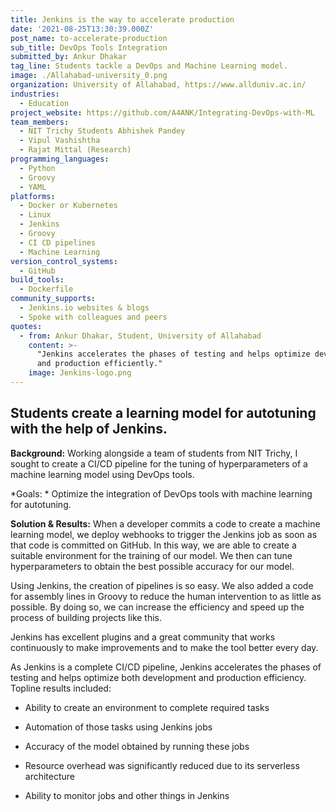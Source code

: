 ```yaml
---
title: Jenkins is the way to accelerate production
date: '2021-08-25T13:30:39.000Z'
post_name: to-accelerate-production
sub_title: DevOps Tools Integration
submitted_by: Ankur Dhakar
tag_line: Students tackle a DevOps and Machine Learning model.
image: ./Allahabad-university_0.png
organization: University of Allahabad, https://www.allduniv.ac.in/
industries:
  - Education
project_website: https://github.com/A4ANK/Integrating-DevOps-with-ML
team_members:
  - NIT Trichy Students Abhishek Pandey
  - Vipul Vashishtha
  - Rajat Mittal (Research)
programming_languages:
  - Python
  - Groovy
  - YAML
platforms:
  - Docker or Kubernetes
  - Linux
  - Jenkins
  - Groovy
  - CI CD pipelines
  - Machine Learning
version_control_systems:
  - GitHub
build_tools:
  - Dockerfile
community_supports:
  - Jenkins.io websites & blogs
  - Spoke with colleagues and peers
quotes:
  - from: Ankur Dhakar, Student, University of Allahabad
    content: >-
      "Jenkins accelerates the phases of testing and helps optimize development
      and production efficiently."
    image: Jenkins-logo.png
---
```

## Students create a learning model for autotuning with the help of Jenkins.

**Background:** Working alongside a team of students from NIT Trichy, I sought to create a CI/CD pipeline for the tuning of hyperparameters of a machine learning model using DevOps tools.

\*Goals: \* Optimize the integration of DevOps tools with machine learning for autotuning.

<Testimonal idx="0" />

**Solution & Results:** When a developer commits a code to create a machine learning model, we deploy webhooks to trigger the Jenkins job as soon as that code is committed on GitHub. In this way, we are able to create a suitable environment for the training of our model. We then can tune hyperparameters to obtain the best possible accuracy for our model.

Using Jenkins, the creation of pipelines is so easy. We also added a code for assembly lines in Groovy to reduce the human intervention to as little as possible. By doing so, we can increase the efficiency and speed up the process of building projects like this.

Jenkins has excellent plugins and a great community that works continuously to make improvements and to make the tool better every day.

As Jenkins is a complete CI/CD pipeline, Jenkins accelerates the phases of testing and helps optimize both development and production efficiency. Topline results included:

-   Ability to create an environment to complete required tasks

-   Automation of those tasks using Jenkins jobs

-   Accuracy of the model obtained by running these jobs

-   Resource overhead was significantly reduced due to its serverless architecture

-   Ability to monitor jobs and other things in Jenkins
